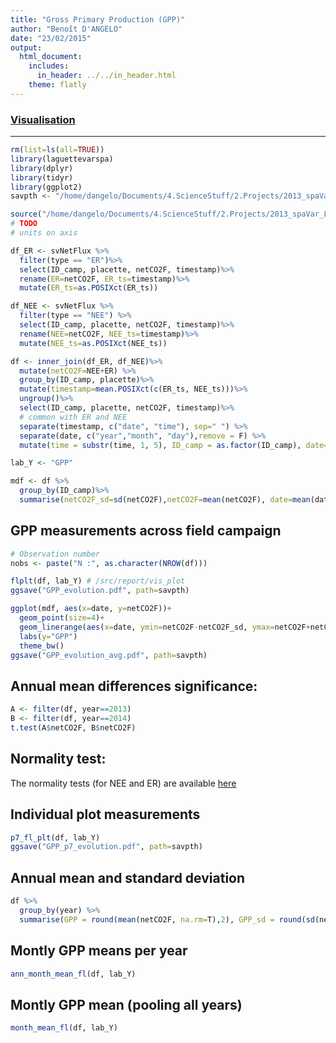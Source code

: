 ```yaml
---
title: "Gross Primary Production (GPP)"
author: "Benoît D'ANGELO"
date: "23/02/2015"
output:
  html_document:
    includes:
      in_header: ../../in_header.html
    theme: flatly
---
```


<h3><a href="../vis_toc.html"> Visualisation </a></h3>
  
***

```r
rm(list=ls(all=TRUE))
library(laguettevarspa)
library(dplyr)
library(tidyr)
library(ggplot2)
savpth <- "/home/dangelo/Documents/4.ScienceStuff/2.Projects/2013_spaVar_LG/graphs/visualisation"

source("/home/dangelo/Documents/4.ScienceStuff/2.Projects/2013_spaVar_LG/src/report/vis_plot.R")
# TODO
# units on axis

```


```r
df_ER <- svNetFlux %>%
  filter(type == "ER")%>%
  select(ID_camp, placette, netCO2F, timestamp)%>%
  rename(ER=netCO2F, ER_ts=timestamp)%>%
  mutate(ER_ts=as.POSIXct(ER_ts))

df_NEE <- svNetFlux %>%
  filter(type == "NEE") %>%
  select(ID_camp, placette, netCO2F, timestamp)%>%
  rename(NEE=netCO2F, NEE_ts=timestamp)%>%
  mutate(NEE_ts=as.POSIXct(NEE_ts))

df <- inner_join(df_ER, df_NEE)%>%
  mutate(netCO2F=NEE+ER) %>%
  group_by(ID_camp, placette)%>%
  mutate(timestamp=mean.POSIXct(c(ER_ts, NEE_ts)))%>%
  ungroup()%>%
  select(ID_camp, placette, netCO2F, timestamp)%>%
  # common with ER and NEE
  separate(timestamp, c("date", "time"), sep=" ") %>%
  separate(date, c("year","month", "day"),remove = F) %>%
  mutate(time = substr(time, 1, 5), ID_camp = as.factor(ID_camp), date=as.Date(date))

lab_Y <- "GPP"

mdf <- df %>%
  group_by(ID_camp)%>%
  summarise(netCO2F_sd=sd(netCO2F),netCO2F=mean(netCO2F), date=mean(date))
```

## GPP measurements across field campaign
```r
# Observation number
nobs <- paste("N :", as.character(NROW(df)))

flplt(df, lab_Y) # /src/report/vis_plot
ggsave("GPP_evolution.pdf", path=savpth)

ggplot(mdf, aes(x=date, y=netCO2F))+
  geom_point(size=4)+
  geom_linerange(aes(x=date, ymin=netCO2F-netCO2F_sd, ymax=netCO2F+netCO2F_sd))+
  labs(y="GPP")
  theme_bw()
ggsave("GPP_evolution_avg.pdf", path=savpth)

```

## Annual mean differences significance:

```r
A <- filter(df, year==2013)
B <- filter(df, year==2014)
t.test(A$netCO2F, B$netCO2F)
```

## Normality test:

The normality tests (for NEE and ER) are available [here](flux_norm_test.html)

## Individual plot measurements

```r
p7_fl_plt(df, lab_Y)
ggsave("GPP_p7_evolution.pdf", path=savpth)
```

## Annual mean and standard deviation
```r
df %>%
  group_by(year) %>%
  summarise(GPP = round(mean(netCO2F, na.rm=T),2), GPP_sd = round(sd(netCO2F, na.rm=T),2))
```

## Montly GPP means per year

```r
ann_month_mean_fl(df, lab_Y)
```

## Montly GPP mean (pooling all years)

```r
month_mean_fl(df, lab_Y)
```
